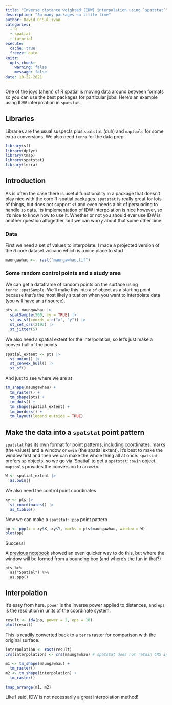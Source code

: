 ```yaml
---
title: "Inverse distance weighted (IDW) interpolation using `spatstat`"
description: "So many packages so little time"
author: David O'Sullivan
categories:
  - R
  - spatial
  - tutorial
execute: 
  cache: true
  freeze: auto
knitr:
  opts_chunk: 
    warning: false
    message: false
date: 10-22-2021
---
```

One of the joys (ahem) of R spatial is moving data around between formats so you can use the best packages for particular jobs. Here's an example using IDW interpolation in `spatstat`.

## Libraries
Libraries are the usual suspects plus `spatstat` (duh) and `maptools` for some extra conversions. We also need `terra` for the data prep.

```r
library(sf)
library(dplyr)
library(tmap)
library(spatstat)
library(terra)
```

## Introduction
As is often the case there is useful functionality in a package that doesn't play nice with the core R-spatial packages. `spatstat` is really great for lots of things, but does not support `sf` and even needs a bit of persuading to handle `sp` data. Its implementation of IDW interpolation is nice however, so it's nice to know how to use it. Whether or not you should ever use IDW is another question altogether, but we can worry about that some other time.

### Data
First we need a set of values to interpolate. I made a projected version of the _R_ core dataset volcano which is a nice place to start.

```r
maungawhau <-  rast("maungawhau.tif")
```

### Some random control points and a study area
We can get a dataframe of random points on the surface using `terra::spatSample`. We'll make this into a `sf` object as a starting point because that's the most likely situation when you want to interpolate data (you will have an `sf` source).

```r
pts <- maungawhau |>
  spatSample(500, xy = TRUE) |>
  st_as_sf(coords = c("x", "y")) |>
  st_set_crs(2193) |>
  st_jitter(5)
```

We also need a spatial extent for the interpolation, so let's just make a convex hull of the points

```r
spatial_extent <- pts |>
  st_union() |>
  st_convex_hull() |>
  st_sf()
```

And just to see where we are at

```r
tm_shape(maungawhau) + 
  tm_raster() +
  tm_shape(pts) + 
  tm_dots() + 
  tm_shape(spatial_extent) + 
  tm_borders() + 
  tm_layout(legend.outside = TRUE)
```

## Make the data into a `spatstat` point pattern
`spatstat` has its own format for point patterns, including coordinates, marks (the values) and a window or `owin` (the spatial extent). It's best to make the window first and then we can make the whole thing all at once. `spatstat` prefers `sp` objects, so we go via 'Spatial' to get a `spatstat::owin` object. `maptools` provides the conversion to an `owin`.

```r
W <- spatial_extent |>
  as.owin()
```

We also need the control point coordinates

```r
xy <- pts |>
  st_coordinates() |>
  as_tibble()
```

Now we can make a `spatstat::ppp` point pattern

```r
pp <- ppp(x = xy$X, xy$Y, marks = pts$maungawhau, window = W)
plot(pp)
```

Success! 

A [previous notebook](../2021-10-21-kde/) showed an even quicker way to do this, but where the window will be formed from a bounding box (and where's the fun in that?)

```
pts %>%
  as("Spatial") %>%
  as.ppp()
```

## Interpolation
It's easy from here. `power` is the inverse power applied to distances, and `eps` is the resolution in units of the coordinate system.

```r
result <- idw(pp, power = 2, eps = 10)
plot(result)
```

This is readily converted back to a `terra` raster for comparison with the original surface.

```r
interpolation <- rast(result)
crs(interpolation) <- crs(maungawhau) # spatstat does not retain CRS information

m1 <- tm_shape(maungawhau) + 
  tm_raster()
m2 <- tm_shape(interpolation) +
  tm_raster()

tmap_arrange(m1, m2)
```

Like I said, IDW is not necessarily a great interpolation method!

